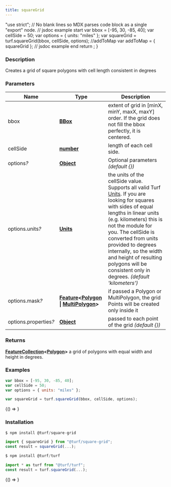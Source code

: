 ```yaml
---
title: squareGrid
---
```



  "use strict";
  // No blank lines so MDX parses code block as a single "export" node.
  // jsdoc example start
  var bbox = [-95, 30, -85, 40];
  var cellSide = 50;
  var options = { units: "miles" };
  var squareGrid = turf.squareGrid(bbox, cellSide, options);
  //addToMap
  var addToMap = { squareGrid };
  // jsdoc example end
  return <ExampleMap addToMap={addToMap} />;
}

### Description

Creates a grid of square polygons with cell length consistent in degrees

### Parameters

| Name                       | Type                                                                                                                                                                                                        | Description                                                                                                                                                                                                                                                                                                                                                                                                                                                      |
| -------------------------- | ----------------------------------------------------------------------------------------------------------------------------------------------------------------------------------------------------------- | ---------------------------------------------------------------------------------------------------------------------------------------------------------------------------------------------------------------------------------------------------------------------------------------------------------------------------------------------------------------------------------------------------------------------------------------------------------------- |
| bbox                       | **[BBox](https://tools.ietf.org/html/rfc7946#section-5)**                                                                                                                                                   | extent of grid in [minX, minY, maxX, maxY] order. If the grid does not fill the bbox perfectly, it is centered.                                                                                                                                                                                                                                                                                                                                                  |
| cellSide                   | **[number](https://developer.mozilla.org/docs/Web/JavaScript/Reference/Global_Objects/Number)**                                                                                                             | length of each cell side.                                                                                                                                                                                                                                                                                                                                                                                                                                        |
| options<i>?</i>            | **[Object](https://developer.mozilla.org/docs/Web/JavaScript/Reference/Global_Objects/Object)**                                                                                                             | Optional parameters _(default &#123;&#125;)_                                                                                                                                                                                                                                                                                                                                                                                                                     |
| options.units<i>?</i>      | **[Units](docs/api/types/Units.mdx)**                                                                                                                                                                       | the units of the cellSide value. Supports all valid Turf [Units](https://github.com/Turfjs/turf/blob/master/packages/turf-helpers/README_UNITS.md). If you are looking for squares with sides of equal lengths in linear units (e.g. kilometers) this is not the module for you. The cellSide is converted from units provided to degrees internally, so the width and height of resulting polygons will be consistent only in degrees. _(default 'kilometers')_ |
| options.mask<i>?</i>       | **[Feature](https://tools.ietf.org/html/rfc7946#section-3.2)&lt;[Polygon](https://tools.ietf.org/html/rfc7946#section-3.1.6) &#124; [MultiPolygon](https://tools.ietf.org/html/rfc7946#section-3.1.7)&gt;** | if passed a Polygon or MultiPolygon, the grid Points will be created only inside it                                                                                                                                                                                                                                                                                                                                                                              |
| options.properties<i>?</i> | **[Object](https://developer.mozilla.org/docs/Web/JavaScript/Reference/Global_Objects/Object)**                                                                                                             | passed to each point of the grid _(default &#123;&#125;)_                                                                                                                                                                                                                                                                                                                                                                                                        |

### Returns

**[FeatureCollection](https://tools.ietf.org/html/rfc7946#section-3.3)&lt;[Polygon](https://tools.ietf.org/html/rfc7946#section-3.1.6)&gt;** a grid of polygons with equal width and height in degrees.

### Examples

```javascript
var bbox = [-95, 30, -85, 40];
var cellSide = 50;
var options = { units: "miles" };

var squareGrid = turf.squareGrid(bbox, cellSide, options);
```

<BrowserOnly>{() => <Map0 />}</BrowserOnly>

### Installation

```javascript
$ npm install @turf/square-grid

import { squareGrid } from "@turf/square-grid";
const result = squareGrid(...);
```

```javascript
$ npm install @turf/turf

import * as turf from "@turf/turf";
const result = turf.squareGrid(...);
```

<!-- Expose turf as global var for experimenting in the browser console -->

<BrowserOnly>{() => <WindowTurfGlobal turf={turf} />}</BrowserOnly>
